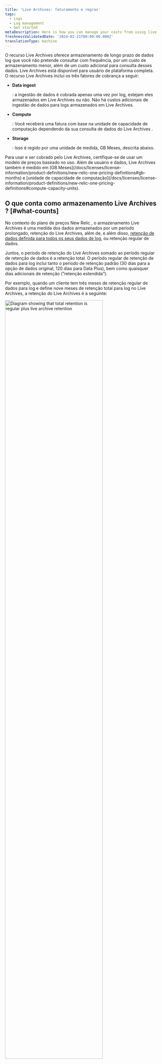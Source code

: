 ```yaml
---
title: 'Live Archives: faturamento e regras'
tags:
  - Logs
  - Log management
  - Get started
metaDescription: Here is how you can manage your costs from using live archives
freshnessValidatedDate: '2024-02-21T00:00:00.000Z'
translationType: machine
---
```



O recurso Live Archives oferece armazenamento de longo prazo de dados log que você não pretende consultar com frequência, por um custo de armazenamento menor, além de um custo adicional para consulta desses dados. Live Archives está disponível para usuário de plataforma completa. O recurso Live Archives inclui os três fatores de cobrança a seguir:

* <DoNotTranslate>**Data ingest**</DoNotTranslate>

  : a ingestão de dados é cobrada apenas uma vez por log, estejam eles armazenados em Live Archives ou não. Não há custos adicionais de ingestão de dados para logs armazenados em Live Archives.

* <DoNotTranslate>**Compute**</DoNotTranslate>

  : Você receberá uma fatura com base na unidade de capacidade de computação dependendo da sua consulta de dados do Live Archives .

* <DoNotTranslate>**Storage**</DoNotTranslate>

  : Isso é regido por uma unidade de medida, GB Meses, descrita abaixo.

<Callout variant="tip">
  Para usar e ser cobrado pelo Live Archives, certifique-se de usar um modelo de preços baseado no uso. Além de usuário e dados, Live Archives também é medido em [GB Meses](/docs/licenses/license-information/product-definitions/new-relic-one-pricing-definitions#gb-months) e [unidade de capacidade de computação](/docs/licenses/license-information/product-definitions/new-relic-one-pricing-definitions#compute-capacity-units).
</Callout>

## O que conta como armazenamento Live Archives ? [#what-counts]

No contexto do plano de preços New Relic , o armazenamento Live Archives é uma medida dos dados armazenados por um período prolongado, retenção do Live Archives, além de, e além disso, [retenção de dados definida para todos os seus dados de log](/docs/data-apis/manage-data/manage-data-retention/#adjust-retention), ou retenção regular de dados.

Juntos, o período de retenção do Live Archives somado ao período regular de retenção de dados é a retenção total. O período regular de retenção de dados para log inclui tanto o período de retenção padrão (30 dias para a opção de dados original, 120 dias para Data Plus), bem como quaisquer dias adicionais de retenção (“retenção estendida”).

Por exemplo, quando um cliente tem três meses de retenção regular de dados para log e define nove meses de retenção total para log no Live Archives, a retenção do Live Archives é a seguinte:

<img
  width="80%;"
  title="Retention diagram"
  alt="Diagram showing that total retention is regular plus live archive retention"
  src={logsDataRetention}
/>

<Callout variant="important">
  Um Mês GB é uma medida do volume de dados e do período de tempo armazenado pelos Produtos para o benefício dos clientes, inclusive do Software, das Propriedades dos clientes ou de Serviços de Terceiros. O GB Meses também inclui dados de telemetria de versões de visualização ou pré-lançamento do software. Para mais detalhes, veja nossas [definições](/docs/licenses/license-information/product-definitions/new-relic-one-pricing-definitions#gb-months).
</Callout>

## Como calculamos o armazenamento? [#calculate]

Quando você compra o complemento Live Archives, medimos o armazenamento em GB meses. Os meses GB são calculados para cada dia.

Contamos quantos bytes foram armazenados em Live Archives no final de um determinado dia (UTC). Para contar bytes armazenados em Live Archives, somamos os GB ingeridos por (retenção total - retenção regular de dados) dias, começando pela retenção total de dias atrás, avançando no tempo. Em seguida, dividimos esse número de bytes pelo número de dias do mês. Para obter o total de GB Meses de um mês, podemos simplesmente somar os GB Meses dos dias desse mês.

**Exemplo**: digamos que um cliente configurou 60 dias de retenção total para log, com 30 dias de retenção regular de dados. Isso significa que um log passa os últimos 30 dias desses 60 dias no armazenamento Live Archives e, após o total de 60 dias, o log expira no Live Archives e não é mais retido. Se os clientes coletam dados há vários meses, com um consumo constante de 1 GB/dia de log, 30 GB residirão no armazenamento de log regular e mais 30 GB residirão em Live Archives. A cada dia, um GB é ingerido no armazenamento padrão e um novo GB expira do Live Archives e é excluído.

Para efeitos deste exemplo, no mês 9 teríamos:

* Conte os 30 GB armazenados no Live Archives e
* Como o mês 9 tem 30 dias, registre 1 GB Meses (30 GB/30 dias) de uso de armazenamento no primeiro.
* Repita esta mesma medição para cada dia do mês 9, já que o “balde” de 30 dias de Live Archives permanece cheio com 30 GB para o mês inteiro.

Somando todas as medições de dias, cada uma com 1 GB por mês, dá um total de 30 GB por mês até 1º de outubro. Portanto, este cliente utilizou 30 GB meses de armazenamento no mês de setembro.

## Quando você verá seus dados? [#when]

Os dados do Live Archives ficarão acessíveis somente depois que as seguintes condições forem atendidas:

* **Activación de la característica Live Archives**: você ativou explicitamente o recurso Live Archives em sua conta New Relic .
* **Período de retenção de logging atingido**: a duração especificada pelo período de retenção do Live Archives da sua conta decorreu desde que os dados foram inicialmente registrados.

Por exemplo, se você ativar o recurso Live Archives em 1º de janeiro e definir a retenção do Live Archives para 30 dias, os dados do Live Archives ficarão disponíveis a partir de 1º de fevereiro. Se a retenção de logging estiver definida para 60, 90 ou 120 dias, você precisará aguardar até que o respectivo período de retenção tenha passado para usar esse recurso.

## Outros detalhes de cálculo [#other-calc-details]

Aqui estão alguns aspectos adicionais do nosso cálculo:

* No contexto do nosso modelo de preços, um GB é definido como 1 bilhão de bytes.
* O armazenamento mensal Live Archives (GB Meses) é arredondado para o número inteiro mais próximo. Por exemplo, se sua organização usar 99,9 GB Meses durante um mês, isso será contado como 100 GB Meses.
* A retenção para um determinado dia de classificação de uso é considerada o último valor definido para o dia UTC. Aplica-se tanto à retenção regular de dados quanto ao armazenamento Live Archives .
* Timestamp de data/hora de quando os dados entram no pipeline de uso é usado para calcular o uso, não o timestamp do log ou o carimbo de data/ timestamp do evento com data anterior ou posterior.
